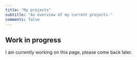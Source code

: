 ```yaml
---
title: "My projects"
subtitle: "An overview of my current projects."
comments: false
---
```


::: {.callout-caution}
## Work in progress

I am currently working on this page, please come back later.
:::
